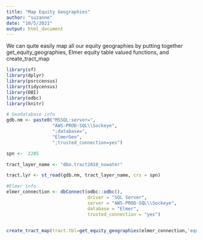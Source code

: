 ```yaml
---
title: "Map Equity Geographies"
author: "suzanne"
date: "10/5/2021"
output: html_document
---
```

We can quite easily map all our equity geographies by putting together get_equity_geographies, Elmer equity table valued functions, and create_tract_map

```r
library(sf)
library(dplyr)
library(psrccensus)
library(tidycensus)
library(DBI)
library(odbc)
library(knitr)

# Geodatabase info
gdb.nm <- paste0("MSSQL:server=",
                 "AWS-PROD-SQL\\Sockeye",
                 ";database=",
                 "ElmerGeo",
                 ";trusted_connection=yes")

spn <-  2285

tract_layer_name <- "dbo.tract2010_nowater"

tract.lyr <- st_read(gdb.nm, tract_layer_name, crs = spn)

#Elmer info
elmer_connection <- dbConnect(odbc::odbc(),
                              driver = "SQL Server",
                              server = "AWS-PROD-SQL\\Sockeye",
                              database = "Elmer",
                              trusted_connection = "yes")


create_tract_map(tract.tbl=get_equity_geographies(elmer_connection,'equity_geog_vs_reg_total', 'disability_equity_geographies','2018'), tract.lyr=tract.lyr)


```

